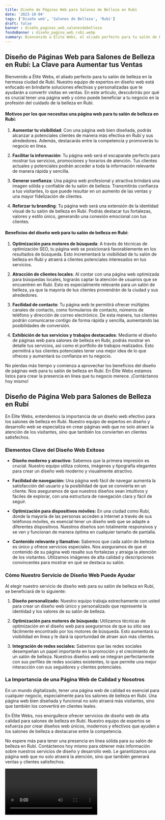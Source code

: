 ```yaml
---
title: Diseño de Páginas Web para Salones de Belleza en Rubí
date: '2023-10-04'
tags: ['Diseño web', 'Salones de Belleza', 'Rubí']
draft: false
banner : diseño_paginas_web_salonesdebelleza
fondoBanner : diseño_pagina_web_rubí.webp
summary: Bienvenido a Élite Webs, el aliado perfecto para tu salón de belleza en la hermosa ciudad de Rubí. Nuestro equipo de expertos en diseño web está enfocado en brindarte soluciones efectivas y personalizadas que te ayudarán a convertir visitas en ventas. En este artículo, descubrirás por qué es crucial tener una página web y cómo puede beneficiar a tu negocio en la profesión del cuidado de la belleza en Rubí.
---
```


## Diseño de Páginas Web para Salones de Belleza en Rubí: La Clave para Aumentar tus Ventas

Bienvenido a Élite Webs, el aliado perfecto para tu salón de belleza en la hermosa ciudad de Rubí. Nuestro equipo de expertos en diseño web está enfocado en brindarte soluciones efectivas y personalizadas que te ayudarán a convertir visitas en ventas. En este artículo, descubrirás por qué es crucial tener una página web y cómo puede beneficiar a tu negocio en la profesión del cuidado de la belleza en Rubí.

#### Motivos por los que necesitas una página web para tu salón de belleza en Rubí:

1. **Aumentar tu visibilidad**: Con una página web bien diseñada, podrás alcanzar a potenciales clientes de manera más efectiva en Rubí y sus alrededores. Además, destacarás entre la competencia y promoverás tu negocio en línea.

2. **Facilitar la información**: Tu página web será el escaparate perfecto para mostrar tus servicios, promociones y horarios de atención. Tus clientes actuales y potenciales podrán acceder a toda la información relevante de manera rápida y sencilla.

3. **Generar confianza**: Una página web profesional y atractiva brindará una imagen sólida y confiable de tu salón de belleza. Transmitirás confianza a tus visitantes, lo que puede resultar en un aumento de las ventas y una mayor fidelización de clientes.

4. **Reforzar tu branding**: Tu página web será una extensión de la identidad visual de tu salón de belleza en Rubí. Podrás destacar tus fortalezas, valores y estilo único, generando una conexión emocional con tus clientes.

#### Beneficios del diseño web para tu salón de belleza en Rubí:

1. **Optimización para motores de búsqueda**: A través de técnicas de optimización SEO, tu página web se posicionará favorablemente en los resultados de búsqueda. Esto incrementará la visibilidad de tu salón de belleza en Rubí y atraerá a clientes potenciales interesados en tus servicios.

2. **Atracción de clientes locales**: Al contar con una página web optimizada para búsquedas locales, lograrás captar la atención de usuarios que se encuentren en Rubí. Esto es especialmente relevante para un salón de belleza, ya que la mayoría de tus clientes provendrán de la ciudad y sus alrededores.

3. **Facilidad de contacto**: Tu página web te permitirá ofrecer múltiples canales de contacto, como formularios de contacto, números de teléfono y dirección de correo electrónico. De esta manera, tus clientes podrán comunicarse contigo de forma rápida y sencilla, aumentando las posibilidades de conversión.

4. **Exhibición de tus servicios y trabajos destacados**: Mediante el diseño de páginas web para salones de belleza en Rubí, podrás mostrar en detalle tus servicios, así como el portfolio de trabajos realizados. Esto permitirá a tus clientes potenciales tener una mejor idea de lo que ofreces y aumentará su confianza en tu negocio.

No pierdas más tiempo y comienza a aprovechar los beneficios del diseño de páginas web para tu salón de belleza en Rubí. En Élite Webs estamos listos para crear la presencia en línea que tu negocio merece. ¡Contáctanos hoy mismo!

<GifSeo />

<Cta />

## Diseño de Página Web para Salones de Belleza en Rubí

En Élite Webs, entendemos la importancia de un diseño web efectivo para los salones de belleza en Rubí. Nuestro equipo de expertos en diseño y desarrollo web se especializa en crear páginas web que no solo atraen la atención de los visitantes, sino que también los convierten en clientes satisfechos.

### Elementos Clave del Diseño Web Exitoso

- **Diseño moderno y atractivo:** Sabemos que la primera impresión es crucial. Nuestro equipo utiliza colores, imágenes y tipografía elegantes para crear un diseño web moderno y visualmente atractivo.

- **Facilidad de navegación:** Una página web fácil de navegar aumenta la satisfacción del usuario y la posibilidad de que se convierta en un cliente. Nos aseguramos de que nuestros diseños sean intuitivos y fáciles de explorar, con una estructura de navegación clara y fácil de seguir.

- **Optimización para dispositivos móviles:** En una ciudad como Rubí, donde la mayoría de las personas acceden a Internet a través de sus teléfonos móviles, es esencial tener un diseño web que se adapte a diferentes dispositivos. Nuestros diseños son totalmente responsivos y se ven y funcionan de manera óptima en cualquier tamaño de pantalla.

- **Contenido relevante y llamativo:** Sabemos que cada salón de belleza es único y ofrece servicios especiales. Nos aseguramos de que el contenido de su página web resalte sus fortalezas y atraiga la atención de los visitantes. Utilizamos imágenes de alta calidad y descripciones convincentes para mostrar en qué se destaca su salón.

### Cómo Nuestro Servicio de Diseño Web Puede Ayudar

Al elegir nuestro servicio de diseño web para su salón de belleza en Rubí, se beneficiará de lo siguiente:

1. **Diseño personalizado:** Nuestro equipo trabaja estrechamente con usted para crear un diseño web único y personalizado que represente la identidad y los valores de su salón de belleza.

2. **Optimización para motores de búsqueda:** Utilizamos técnicas de optimización en el diseño web para asegurarnos de que su sitio sea fácilmente encontrado por los motores de búsqueda. Esto aumentará su visibilidad en línea y le dará la oportunidad de atraer aún más clientes.

3. **Integración de redes sociales:** Sabemos que las redes sociales desempeñan un papel importante en la promoción y el crecimiento de un salón de belleza. Nuestros diseños web se integran perfectamente con sus perfiles de redes sociales existentes, lo que permite una mejor interacción con sus seguidores y clientes potenciales.

### La Importancia de una Página Web de Calidad y Nosotros

En un mundo digitalizado, tener una página web de calidad es esencial para cualquier negocio, especialmente para los salones de belleza en Rubí. Una página web bien diseñada y funcional no solo atraerá más visitantes, sino que también los convertirá en clientes leales.

En Élite Webs, nos enorgullece ofrecer servicios de diseño web de alta calidad para salones de belleza en Rubí. Nuestro equipo de expertos se esfuerza por crear diseños web únicos, modernos y efectivos que ayuden a los salones de belleza a destacarse entre la competencia.

No espere más para tener una presencia en línea sólida para su salón de belleza en Rubí. Contáctenos hoy mismo para obtener más información sobre nuestros servicios de diseño y desarrollo web. Le garantizamos una página web que no solo atraerá la atención, sino que también generará ventas y clientes satisfechos.

<Video />

<CtaBot job='Salones de Belleza' city='Rubí'/>

<Gmaps query='Rubí+españa+maps' />